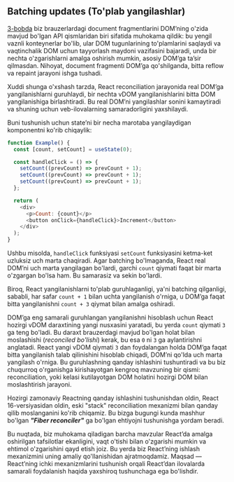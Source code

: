
## Batching updates (To'plab yangilashlar)

[3-bobda](/docs/react/virtual-dom) biz brauzerlardagi document fragmentlarini DOM’ning o'zida mavjud bo'lgan API qismlaridan biri sifatida muhokama qildik: bu yengil vaznli konteynerlar bo'lib, ular DOM tugunlarining to'plamlarini saqlaydi va vaqtinchalik DOM uchun tayyorlash maydoni vazifasini bajaradi, unda bir nechta o'zgarishlarni amalga oshirish mumkin, asosiy DOM’ga ta’sir qilmasdan. Nihoyat, document fragmenti DOM’ga qo'shilganda, bitta reflow va repaint jarayoni ishga tushadi.

Xuddi shunga o'xshash tarzda, React reconciliation jarayonida real DOM’ga yangilanishlarni guruhlaydi, bir nechta vDOM yangilanishlarini bitta DOM yangilanishiga birlashtiradi. Bu real DOM’ni yangilashlar sonini kamaytiradi va shuning uchun veb-ilovalarning samaradorligini yaxshilaydi.

Buni tushunish uchun state’ni bir necha marotaba yangilaydigan komponentni ko'rib chiqaylik:
``` js copy
function Example() {
  const [count, setCount] = useState(0);

  const handleClick = () => {
    setCount((prevCount) => prevCount + 1);
    setCount((prevCount) => prevCount + 1);
    setCount((prevCount) => prevCount + 1);
  };

  return (
    <div>
      <p>Count: {count}</p>
      <button onClick={handleClick}>Increment</button>
    </div>
  );
}
```

Ushbu misolda, `handleClick` funksiyasi `setCount` funksiyasini ketma-ket uzluksiz uch marta chaqiradi. Agar batching bo'lmaganda, React real DOM’ni uch marta yangilagan bo'lardi, garchi `count` qiymati faqat bir marta o'zgargan bo'lsa ham. Bu samarasiz va sekin bo'lardi.

Biroq, React yangilanishlarni to'plab guruhlaganligi, ya'ni batching qilganligi, sababli, har safar `count + 1` bilan uchta yangilanish o'rniga, u DOM’ga faqat bitta yangilanishni `count + 3` qiymat bilan amalga oshiradi.

DOM’ga eng samarali guruhlangan yangilanishni hisoblash uchun React hozirgi vDOM daraxtining yangi nusxasini yaratadi, bu yerda `count` qiymati `3` ga teng bo'ladi. Bu daraxt brauzerdagi mavjud bo'lgan holat bilan moslashishi (*reconciled bo'lishi*) kerak, bu esa `0` ni `3` ga aylantirishni anglatadi. React yangi vDOM qiymati `3` dan foydalangan holda DOM’ga faqat bitta yangilanish talab qilinishini hisoblab chiqadi, DOM’ni qo'lda uch marta yangilash o'rniga. Bu guruhlashning qanday ishlashini tushuntiradi va bu biz chuqurroq o'rganishga kirishayotgan kengroq mavzuning bir qismi: reconciliation, yoki kelasi kutilayotgan DOM holatini hozirgi DOM bilan moslashtirish jarayoni.

Hozirgi zamonaviy Reactning qanday ishlashini tushunishdan oldin, React 16-versiyasidan oldin, eski "stack" reconciliation mexanizmi bilan qanday qilib moslanganini ko'rib chiqamiz. Bu bizga bugungi kunda mashhur bo'lgan ***"Fiber reconciler"*** ga bo'lgan ehtiyojni tushunishga yordam beradi.

<Callout type="info">
 Bu nuqtada, biz muhokama qiladigan barcha mavzular React’da amalga oshirilgan tafsilotlar ekanligini, vaqt o'tishi bilan o'zgarishi mumkin va ehtimol o'zgarishini qayd etish joiz. Bu yerda biz React’ning ishlash mexanizmini uning amaliy qo'llanishidan ajratmoqdamiz. Maqsad — React’ning ichki mexanizmlarini tushunish orqali React’dan ilovalarda samarali foydalanish haqida yaxshiroq tushunchaga ega bo'lishdir.
</Callout>